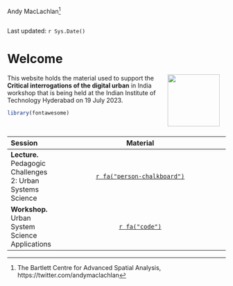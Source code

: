 Andy MacLachlan[^index-1]

[^index-1]: The Bartlett Centre for Advanced Spatial Analysis, https://twitter.com/andymaclachlan

```r
```

Last updated: `r Sys.Date()`

# Welcome {.unnumbered}

This website <a href="https://www.ucl.ac.uk/bartlett/casa/"><img src="general_images/casa_logo.jpg" width="120" align="right" style="margin: 0 1em 0 1em"/></a> holds the material used to support the **Critical interrogations of the digital urban** in India workshop that is being held at the Indian Institute of Technology Hyderabad on 19 July 2023.

```r
library(fontawesome)
```

<br/>

| Session                                                    |                                             Material                                             |
|:-----------|:---------------------------------------------------:|
| **Lecture.** Pedagogic Challenges 2: Urban Systems Science |     [`r fa("person-chalkboard")`](https://andrewmaclachlan.github.io/digital-urban-hyderabad-lecture/)      |
| **Workshop.** Urban System Science Applications            | [`r fa("code")`](https://andrewmaclachlan.github.io/digital-urban-hyderabad/2_spatial_data.html) |

